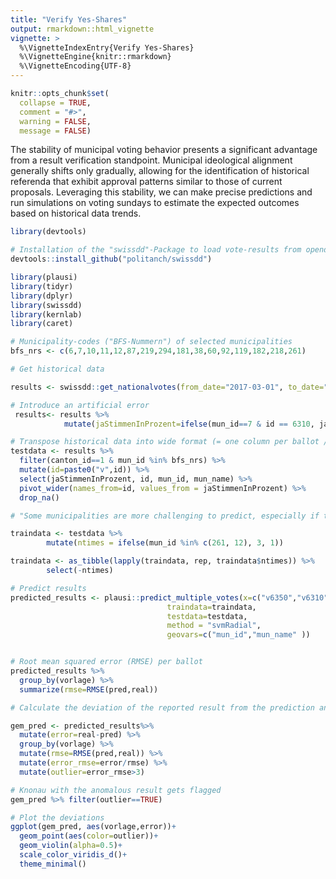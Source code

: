```yaml
---
title: "Verify Yes-Shares"
output: rmarkdown::html_vignette
vignette: >
  %\VignetteIndexEntry{Verify Yes-Shares}
  %\VignetteEngine{knitr::rmarkdown}
  %\VignetteEncoding{UTF-8}
---
```



```r
knitr::opts_chunk$set(
  collapse = TRUE,
  comment = "#>",
  warning = FALSE, 
  message = FALSE) 
```

The stability of municipal voting behavior presents a significant advantage from a result verification standpoint. Municipal ideological alignment generally shifts only gradually, allowing for the identification of historical referenda that exhibit approval patterns similar to those of current proposals. Leveraging this stability, we can make precise predictions and run simulations on voting sundays to estimate the expected outcomes based on historical data trends.

```r

library(devtools)

# Installation of the "swissdd"-Package to load vote-results from opendata.swiss
devtools::install_github("politanch/swissdd")

library(plausi)
library(tidyr)
library(dplyr)
library(swissdd)
library(kernlab)
library(caret)

# Municipality-codes ("BFS-Nummern") of selected municipalities
bfs_nrs <- c(6,7,10,11,12,87,219,294,181,38,60,92,119,182,218,261)
```


```r
# Get historical data

results <- swissdd::get_nationalvotes(from_date="2017-03-01", to_date="2020-09-27")

# Introduce an artificial error
 results<- results %>%
            mutate(jaStimmenInProzent=ifelse(mun_id==7 & id == 6310, jaStimmenInProzent+15, jaStimmenInProzent))

# Transpose historical data into wide format (= one column per ballot / vote topic)
testdata <- results %>%
  filter(canton_id==1 & mun_id %in% bfs_nrs) %>% 
  mutate(id=paste0("v",id)) %>%
  select(jaStimmenInProzent, id, mun_id, mun_name) %>%
  pivot_wider(names_from=id, values_from = jaStimmenInProzent) %>% 
  drop_na()

# "Some municipalities are more challenging to predict, especially if their voting patterns deviate significantly (e.g. the city of Zurich in our case). We can address this by increasing their weighting through upsampling.

traindata <- testdata %>%
        mutate(ntimes = ifelse(mun_id %in% c(261, 12), 3, 1)) 

traindata <- as_tibble(lapply(traindata, rep, traindata$ntimes)) %>%
        select(-ntimes)

# Predict results
predicted_results <- plausi::predict_multiple_votes(x=c("v6350","v6310"),
                                   traindata=traindata, 
                                   testdata=testdata,
                                   method = "svmRadial",
                                   geovars=c("mun_id","mun_name" ))


# Root mean squared error (RMSE) per ballot 
predicted_results %>% 
  group_by(vorlage) %>% 
  summarize(rmse=RMSE(pred,real))
```


```r
# Calculate the deviation of the reported result from the prediction and flag values that deviate by more than three RMSE as anomalous

gem_pred <- predicted_results%>% 
  mutate(error=real-pred) %>% 
  group_by(vorlage) %>% 
  mutate(rmse=RMSE(pred,real)) %>% 
  mutate(error_rmse=error/rmse) %>%   
  mutate(outlier=error_rmse>3)

# Knonau with the anomalous result gets flagged
gem_pred %>% filter(outlier==TRUE)

# Plot the deviations
ggplot(gem_pred, aes(vorlage,error))+
  geom_point(aes(color=outlier))+
  geom_violin(alpha=0.5)+
  scale_color_viridis_d()+
  theme_minimal()
```

